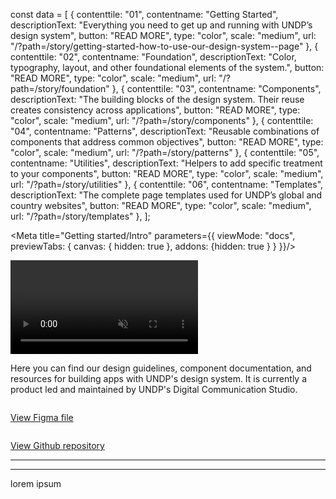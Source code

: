 const data = [
  {
    contenttile: "01",
    contentname:
      "Getting Started",
    descriptionText:
      "Everything you need to get up and running with UNDP’s design system",
    button: "READ MORE",
    type: "color",
    scale: "medium",
    url: "/?path=/story/getting-started-how-to-use-our-design-system--page"
  },
  {
    contenttile: "02",
    contentname:
      "Foundation",
    descriptionText:
      "Color, typography, layout, and other foundational elements of the system.",
    button: "READ MORE",
    type: "color",
    scale: "medium",
    url: "/?path=/story/foundation"
  },
  {
    contenttile: "03",
    contentname:
      "Components",
    descriptionText:
      "The building blocks of the design system. Their reuse creates consistency across applications",
    button: "READ MORE",
    type: "color",
    scale: "medium",
    url: "/?path=/story/components"
  },
  {
    contenttile: "04",
    contentname:
      "Patterns",
    descriptionText:
      "Reusable combinations of components that address common  objectives",
    button: "READ MORE",
    type: "color",
    scale: "medium",
    url: "/?path=/story/patterns"
  },
  {
    contenttile: "05",
    contentname:
      "Utilities",
    descriptionText:
      "Helpers to add specific treatment to your components",
    button: "READ MORE",
    type: "color",
    scale: "medium",
    url: "/?path=/story/utilities"
  },
  {
    contenttile: "06",
    contentname:
      "Templates",
    descriptionText:
      "The complete page templates used for UNDP’s global and country websites",
    button: "READ MORE",
    type: "color",
    scale: "medium",
    url: "/?path=/story/templates"
  },
];

<!---
* Documentation for Design System Introduction
*
* This document has CSS and HTML instead markdown,
* CSS is to override this page styling
* HTML as we have strucuture it in a different way
* Markdown does not work inside <div>
-->

<Meta
	title="Getting started/Intro"
  parameters={{
    viewMode: "docs",
    previewTabs: {
      canvas: { hidden: true },
      addons: {hidden: true }
    }
  }}/>

<Story name="Intro">
  <div className="grid-container">
    <div className="grid-x grid-margin-x intro">
      <div className="cell">
        <video muted loop autoPlay playsInline>
          <source src="https://player.vimeo.com/progressive_redirect/playback/733755680/rendition/1080p/file.mp4?loc=external&signature=9cb256c79bb8c1e0d65fa7a2436ac01a7055e33b4ee45d9fe6d14ccbf5d9abb0" type="video/mp4"></source>
        </video>
      </div>
      <div className="medium-6 cell">
        <Heading type="1" label="UNDP Design System"/>
      </div>
      <div className="medium-6 cell">
        <p>Here you can find our design guidelines, component documentation, and resources for building apps with UNDP's design system. It is currently a product led and maintained by UNDP's Digital Communication Studio.</p>
      </div>
      <div className="medium-6 cell figma">
        <a href="https://www.figma.com/community/file/1128400672549109458" target="_blank">
          <img src={figmaLogo} alt="" />
          <p>View Figma file</p>
        </a>
      </div>
      <div className="medium-6 cell github">
        <a href="https://github.com/undp/design-system" target="_blank">
          <img src={githubLogo} alt="" />
          <p>View Github repository</p>
        </a>
      </div>
    </div>
    <hr/>
    <Heading type="2" label="What's inside"/>
    <FeaturedContentCard data={data} />
    <hr/>
    <Heading type="2" label="Contributing"/>
    <p>lorem ipsum</p>
  </div>
</Story>
